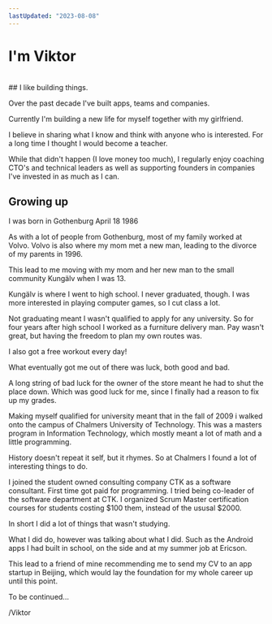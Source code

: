 ```yaml
---
lastUpdated: "2023-08-08"
---
```


# I'm Viktor  
<br/>
## I like building things.

Over the past decade I've built <Link href="https://doktor.se/">apps</Link>, <Link href="https://babyjourney.se/">teams</Link> and <Link href="https://www.devies.se/">companies</Link>.

<Link href="/now">Currently</Link> I'm building a new life for myself together with my girlfriend.

I believe in <Link href="/blog/">sharing</Link> what I know and think with anyone who is interested. For a long time I thought I would become a teacher. 

While that didn't happen (I love money too much), I regularly enjoy coaching CTO's and technical leaders as well as  supporting founders in <Link href="/portfolio/">companies I've invested in</Link> as much as I can.

## Growing up

I was born in Gothenburg April 18 1986

As with a lot of people from Gothenburg, most of my family worked at Volvo. Volvo is also where my mom met a new man, leading to the divorce of my parents in 1996.

This lead to me moving with my mom and her new man to the small community Kungälv when I was 13. 

Kungälv is where I went to high school. I never graduated, though. I was more interested in playing computer games, so I cut class a lot.

Not graduating meant I wasn't qualified to apply for any university. So for four years after high school I worked as a furniture delivery man. Pay wasn't great, but having the freedom to plan my own routes was.

I also got a free workout every day!

What eventually got me out of there was luck, both good and bad.

A long string of bad luck for the owner of the store meant he had to shut the place down. Which was good luck for me, since I finally had a reason to fix up my grades.

Making myself qualified for university meant that in the fall of 2009 i walked onto the campus of Chalmers University of Technology. This was a masters program in Information Technology, which mostly meant a lot of math and a little programming.

History doesn't repeat it self, but it rhymes. So at Chalmers I found a lot of interesting things to do.

I joined the student owned consulting company CTK as a software consultant. First time got paid for programming. I tried being co-leader of the software department at CTK. I organized Scrum Master certification courses for students costing $100 them, instead of the ususal $2000.

In short I did a lot of things that wasn't studying.

What I did do, however was talking about what I did. Such as the Android apps I had built in school, on the side and at my summer job at Ericson.

This lead to a friend of mine recommending me to send my CV to an app startup in Beijing, which would lay the foundation for my whole career up until this point.

To be continued...

/Viktor
